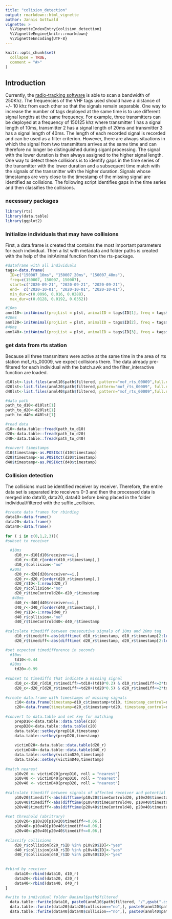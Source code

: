```yaml
---
title: "colision_detection"
output: rmarkdown::html_vignette
author: Jannis Gottwald
vignette: >
  %\VignetteIndexEntry{colision_detection}
  %\VignetteEngine{knitr::rmarkdown}
  %\VignetteEncoding{UTF-8}
---
```


```r
knitr::opts_chunk$set(
  collapse = TRUE,
  comment = "#>"
)
```

## Introduction
Currently, the [radio-tracking software](https://github.com/Nature40/Sensorboxes-Images/releases/tag/radiotracking-0.4.3) is able to scan a bandwidth of 250Khz. The frequencies of the VHF tags used should have a distance of +/- 10 khz from each other so that the signals remain separable. One way to increase the number of tags deployed at the same time is to use different signal lengths at the same frequency. For example, three transmitters can be deployed at a frequency of 150125 khz where transmitter 1 has a signal length of 10ms, transmitter 2 has a signal length of 20ms and transmitter 3 has a signal length of 40ms. The length of each recorded signal is recorded and can be used as a filter criterion. However, there are always situations in which the signal from two transmitters arrives at the same time and can therefore no longer be distinguished during siganl processing. The signal with the lower duration is then always assigned to the higher signal length. One way to detect these collisions is to identify gaps in the time series of the transmitter with the lower duration and a subsequent time match with the signals of the transmitter with the higher duration. Signals whose timestamps are very close to the timestamp of the missing signal are identified as collisions. The following script identifies gaps in the time series and then classifies the collisions.  


### necessary packages

```r
library(rts)
library(data.table)
library(ggplot2)
```

### Initialize individuals that may have collisions

First, a data.frame is created that contains the most important parameters for each individual. Then a list with metadata and folder paths is created with the help of the initAnimal function from the rts-package.

```r

#dataframe with all individuals
tags<-data.frame(
  ID=c("150007_10ms", "150007_20ms", "150007_40ms"), 
  freq=c(150007, 150007, 150007), 
  start=c("2020-09-21", "2020-09-21", "2020-09-21"),
  end=  c("2020-10-01", "2020-10-01", "2020-10-01"),
  min_dur=c(0.0096, 0.016, 0.0288), 
  max_dur=c(0.0128, 0.0192, 0.0352))

#10ms
anml10<-initAnimal(projList = plst, animalID = tags$ID[1], freq = tags$freq[1], start=tags$start[1], end=tags$end[1])
#20ms
anml20<-initAnimal(projList = plst, animalID = tags$ID[2], freq = tags$freq[2], start=tags$start[2], end=tags$end[2])
#40ms
anml40<-initAnimal(projList = plst, animalID = tags$ID[3], freq = tags$freq[3], start=tags$start[3], end=tags$end[3])
````

### get data from rts station
Because all three transmitters were active at the same time in the area of rts station mof_rts_00009, we expect collisions there. The data already pre-filtered for each individual with the batch.awk and the filter_interactive function are loaded.

```r
d10lst<-list.files(anml10$path$filtered, pattern="mof_rts_00009",full.names = T)
d20lst<-list.files(anml20$path$filtered,pattern="mof_rts_00009", full.names = T)
d40lst<-list.files(anml40$path$filtered, pattern="mof_rts_00009",full.names = T)

#data path
path_to_d10<-d10lst[1]
path_to_d20<-d20lst[1]
path_to_d40<-d40lst[1]

#read data
d10<-data.table::fread(path_to_d10)
d20<-data.table::fread(path_to_d20)
d40<-data.table::fread(path_to_d40)
  
#convert timestamps
d10$timestamp<-as.POSIXct(d10$timestamp)
d20$timestamp<-as.POSIXct(d20$timestamp)
d40$timestamp<-as.POSIXct(d40$timestamp)

````


### Collision detection
The collisions must be identified receiver by receiver. Therefore, the entire data set is separated into receivers 0-3 and then the processed data is merged into data10, data20, data40 before being placed in the folder individual/filtered with the suffix _collision. 


```r

#create data frames for rbinding  
data10<-data.frame()
data20<-data.frame()
data40<-data.frame()
  
for ( i in c(0,1,2,3)){
#subset to receiver
  
  #10ms    
    d10_r<-d10[d10$receiver==i,]
    d10_r<-d10_r[order(d10_r$timestamp),]
    d10_r$collision<-"no"
  #20ms
    d20_r<-d20[d20$receiver==i,]
    d20_r<-d20_r[order(d20_r$timestamp),]
    d20_r$ID<-1:nrow(d20_r)
    d20_r$collision<-"no"
    d20_r$timeControld20<-d20_r$timestamp
   #40ms
    d40_r<-d40[d40$receiver==i,]
    d40_r<-d40_r[order(d40_r$timestamp),]
    d40_r$ID<-1:nrow(d40_r)
    d40_r$collision<-"no"
    d40_r$timeControld40<-d40_r$timestamp
    
#calculate timediff between consecutive signals of 10ms and 20ms tag
    d10_r$timediff<-abs(difftime( d10_r$timestamp, d10_r$timestamp[2:length(d10_r$timestamp)], units="secs" ))
    d20_r$timediff<-abs(difftime( d20_r$timestamp, d20_r$timestamp[2:length(d20_r$timestamp)], units="secs" ))

#set ecpected timedifference in seconds    
  #10ms
    td10<-0.44
  #20ms
    td20<-0.99
    
#subset to timediffs that indicate a missing signal
    d10_c<-d10_r[d10_r$timediff>=td10+(td10*0.2) & d10_r$timediff<=2*td10+(td10*0.2), ]
    d20_c<-d20_r[d20_r$timediff>=td20+(td20*0.5) & d20_r$timediff<=2*td20+(td20*0.5), ]
    
#create data.frame with timestamps of missing signals 
    c10<-data.frame(timestamp=d10_c$timestamp+td10, timestamp_control=d10_c$timestamp+td10 )
    c20<-data.frame(timestamp=d20_c$timestamp+td20, timestamp_control=d20_c$timestamp+td20)
    
#convert to data.table and set key for matching
    prepD10<-data.table::data.table(c10)
    prepD20<-data.table::data.table(c20)
    data.table::setkey(prepD10,timestamp)
    data.table::setkey(prepD20,timestamp)
    
    victimD20<-data.table::data.table(d20_r)
    victimD40<-data.table::data.table(d40_r)
    data.table::setkey(victimD20,timestamp)
    data.table::setkey(victimD40,timestamp)
    
#match nearest
    p10v20 <- victimD20[prepD10, roll = "nearest"]
    p10v40 <- victimD40[prepD10, roll = "nearest"]
    p20v40 <- victimD40[prepD20, roll = "nearest"]
    
#calculate timediff between signals of affected receiver and potential collisions 
    p10v20$timediff<-abs(difftime(p10v20$timeControld20, p10v20$timestamp_control, units="secs" ))
    p10v40$timediff<-abs(difftime(p10v40$timeControld40, p10v40$timestamp_control, units="secs" ))
    p20v40$timediff<-abs(difftime(p20v40$timeControld40, p20v40$timestamp_control, units="secs" ))
    
#set threshold (abritrary)
    p10v20<-p10v20[p10v20$timediff<=0.06,]
    p10v40<-p10v40[p10v40$timediff<=0.06,]
    p20v40<-p20v40[p20v40$timediff<=0.06,]
    
#classify collisions
    d20_r$collision[d20_r$ID %in% p10v20$ID]<-"yes"
    d40_r$collision[d40_r$ID %in% p10v40$ID]<-"yes"
    d40_r$collision[d40_r$ID %in% p20v40$ID]<-"yes"
    
    
#rbind by receiver   
    data10<-rbind(data10, d10_r)
    data20<-rbind(data20, d20_r)
    data40<-rbind(data40, d40_r)
}

#write to individual folder @animal$path$filtered  
  data.table::fwrite(data10, paste0(anml10$path$filtered, "/",gsub(".csv", "", basename(path_to_d10)), "_collision.csv" ))
  data.table::fwrite(data20[data20$collision=="no",], paste0(anml20$path$filtered, "/",gsub(".csv", "", basename(path_to_d20)), "_collision.csv" ))
  data.table::fwrite(data40[data40$collision=="no",], paste0(anml40$path$filtered, "/",gsub(".csv", "", basename(path_to_d40)), "_collision.csv" ))
  
````

